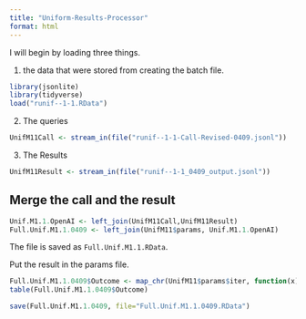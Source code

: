 ```yaml
---
title: "Uniform-Results-Processor"
format: html
---
```


I will begin by loading three things.  

1. the data that were stored from creating the batch file.

```r
library(jsonlite)
library(tidyverse)
load("runif--1-1.RData")
```

2. The queries

```r
UnifM11Call <- stream_in(file("runif--1-1-Call-Revised-0409.jsonl"))
```

3. The Results

```r
UnifM11Result <- stream_in(file("runif--1-1_0409_output.jsonl"))
```

## Merge the call and the result

```r
Unif.M1.1.OpenAI <- left_join(UnifM11Call,UnifM11Result)
Full.Unif.M1.1.0409 <- left_join(UnifM11$params, Unif.M1.1.OpenAI)
```

The file is saved as `Full.Unif.M1.1.RData`.

Put the result in the params file.

```r
Full.Unif.M1.1.0409$Outcome <- map_chr(UnifM11$params$iter, function(x) { unlist(UnifM11Result$response$body$choices[[x]][[2]][2]) })
table(Full.Unif.M1.1.0409$Outcome)
```

```r
save(Full.Unif.M1.1.0409, file="Full.Unif.M1.1.0409.RData")
```

